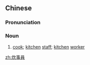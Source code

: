 {{also|炊事员}}
==Chinese==
{{zh-forms|s=炊事员|type=21}}

===Pronunciation===
{{zh-pron
|m=chuīshìyuán
|cat=n
}}

===Noun===
{{zh-noun}}

# [[cook]]; [[kitchen]] [[staff]]; [[kitchen]] [[worker]]

[[zh:炊事員]]